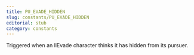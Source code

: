 ```yaml
---
title: PU_EVADE_HIDDEN
slug: constants/PU_EVADE_HIDDEN
editorial: stub
category: constants
---
```


<LSLConstant
	name="PU_EVADE_HIDDEN"
	type="integer"
	value="0x07"
/>

Triggered when an llEvade character thinks it has hidden from its pursuer.
